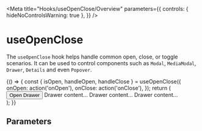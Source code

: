 
<Meta
  title="Hooks/useOpenClose/Overview"
  parameters={{
    controls: { hideNoControlsWarning: true },
  }}
/>

# useOpenClose

The `useOpenClose` hook helps handle common open, close, or toggle scenarios. It can be used to control components such as `Modal`, `MediaModal`, `Drawer`, `Details` and even `Popover`.

<Canvas withSource="open">
  <Story
    name="Basic Usage"
    parameters={{ chromatic: { disableSnapshot: true } }}
  >
    {() => {
      const { isOpen, handleOpen, handleClose } = useOpenClose({
        onOpen: action('onOpen'),
        onClose: action('onClose'),
      });
      return (
        <div>
          <Button variant="primary-neutral" type="button" onClick={handleOpen}>
            Open Drawer
          </Button>
          <Drawer
            isOpen={isOpen}
            title="Drawer Title"
            onDismiss={handleClose}
            ariaLabel="drawer component example"
          >
            <Box padding="lg" gap="md">
              <Box>Drawer content&hellip;</Box>
              <Box>Drawer content&hellip;</Box>
              <Box>Drawer content&hellip;</Box>
            </Box>
          </Drawer>
        </div>
      );
    }}
  </Story>
</Canvas>

## Parameters

<ArgsTable of={useOpenClose} />
